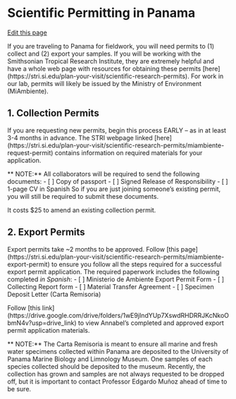 # Scientific Permitting in Panama
[Edit this page](https://github.com/remygatins/GatinsLabProtocols/edit/main/field_permits_Panama.qmd)

If you are traveling to Panama for fieldwork, you will need permits to (1) collect and (2) export your samples. If you will be working with the Smithsonian Tropical Research Institute, they are extremely helpful and have a whole web page with resources for obtaining these permits [here] (https://stri.si.edu/plan-your-visit/scientific-research-permits). For work in our lab, permits will likely be issued by the Ministry of Environment (MiAmbiente).

## 1. Collection Permits
If you are requesting new permits, begin this process EARLY -- as in at least 3-4 months in advance. The STRI webpage linked [here] (https://stri.si.edu/plan-your-visit/scientific-research-permits/miambiente-request-permit) contains information on required materials for your application.

** NOTE:** All collaborators will be required to send the following documents:
- [ ] Copy of passport
- [ ] Signed Release of Responsibility
- [ ] 1-page CV in Spanish
So if you are just joining someone's existing permit, you will still be required to submit these documents. 

It costs $25 to amend an existing collection permit.

## 2. Export Permits
Export permits take ~2 months to be approved. Follow [this page] (https://stri.si.edu/plan-your-visit/scientific-research-permits/miambiente-export-permit) to ensure you follow all the steps required for a successful export permit application. The required paperwork includes the following completed *in Spanish*:
- [ ] Ministerio de Ambiente Export Permit Form
- [ ] Collecting Report form
- [ ] Material Transfer Agreement
- [ ] Specimen Deposit Letter (Carta Remisoria)

Follow [this link] (https://drive.google.com/drive/folders/1wE9jIndYUp7XswdRHDRRJKcNkoObmN4v?usp=drive_link) to view Annabel's completed and approved export permit application materials. 

** NOTE:** The Carta Remisoria is meant to ensure all marine and fresh water specimens collected within Panama are deposited to the University of Panama Marine Biology and Limnology Museum. One samples of each species collected should be deposited to the museum. Recently, the collection has grown and samples are not always requested to be dropped off, but it is important to contact Professor Edgardo Muñoz ahead of time to be sure.
